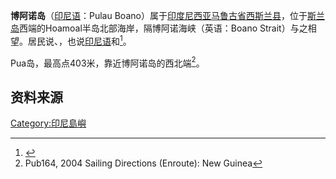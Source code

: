 {{Infobox Islands
|name = 博阿诺岛<br>Pulau Boano
|image name = 
|image caption = 
| image map    = Seram en.png
| map caption  = 博阿諾島位於地圖中最大島[[斯兰岛|斯兰岛]]西北方 
|native name = 
|native name link =
|location = [[东南亚|东南亚]]
|coordinates=
|archipelago = [[马鲁古群岛|马鲁古群岛]]
|total islands =
|major islands =
|area_km2 = 
|rank = 
|highest mount = 
|elevation_m = 624
|country = [[印度尼西亚|印度尼西亚]]
|country admin divisions title = 省<br>县
|country admin divisions = [[马鲁古省|马鲁古省]]<br>[[西斯兰县|西斯兰县]]
|country largest city =
|country largest city population =
|country 1 =
|country 1 admin divisions title =
|country 1 admin divisions =
|country 1 largest city =
|country 1 largest city population =

|population = 
|population as of = 
| density_km2 = 
|ethnic groups =
}}

'''博阿诺岛'''（[[印尼语|印尼语]]：Pulau Boano）属于[[印度尼西亚|印度尼西亚]][[马鲁古省|马鲁古省]][[西斯兰县|西斯兰县]]，位于[[斯兰岛|斯兰岛]]西端的Hoamoal半岛北部海岸，隔博阿诺海峡（英语：Boano Strait）与之相望。居民说{{le|博阿诺语|Boano language (Maluku)|博阿诺语}}、{{le|鲁胡语|Luhu language|鲁胡语}}，也说[[印尼语|印尼语]]和{{le|安汶马来语|Ambonese Malay|安汶马来语}}<ref>{{Cite web |url=http://archive.ethnologue.com/15/show_country.asp?name=IDM |title=Ethnologue 15 report for Indonesia (Maluku) |accessdate=2017-04-10 |archive-date=2014-02-26 |archive-url=https://web.archive.org/web/20140226211052/http://archive.ethnologue.com/15/show_country.asp?name=IDM |dead-url=yes }}</ref>。

Pua岛，最高点403米，靠近博阿诺岛的西北端<ref>Pub164, 2004 Sailing Directions (Enroute): New Guinea</ref>。

==资料来源==
{{reflist}}

{{Coord|2|59|S|127|55|E|type:isle_region:ID-MA|display=title}}

{{Indonesia-geo-stub}}

[[Category:印尼島嶼|Category:印尼島嶼]]